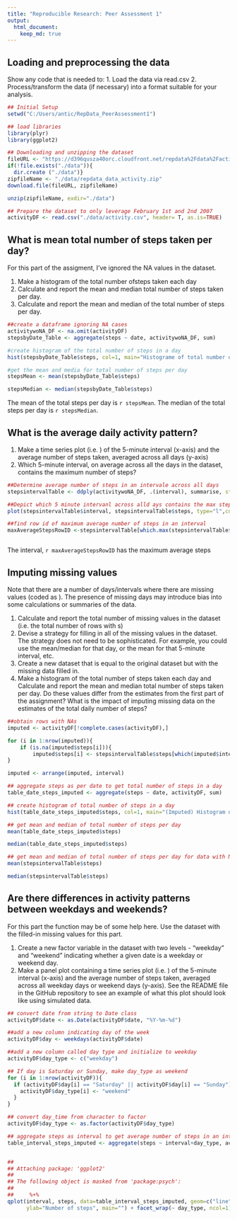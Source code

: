 ```yaml
---
title: "Reproducible Research: Peer Assessment 1"
output: 
  html_document:
    keep_md: true
---
```



## Loading and preprocessing the data

Show any code that is needed to:
1. Load the data via read.csv
2. Process/transform the data (if necessary) into a format suitable for your analysis.

```r
## Initial Setup
setwd("C:/Users/antic/RepData_PeerAssessment1")

## load libraries
library(plyr)
library(ggplot2)

## Downloading and unzipping the dataset
fileURL <- "https://d396qusza40orc.cloudfront.net/repdata%2Fdata%2Factivity.zip"
if(!file.exists("./data")){
  dir.create ("./data")}
zipfileName <- "./data/repdata_data_activity.zip"
download.file(fileURL, zipfileName)

unzip(zipfileName, exdir="./data")

## Prepare the dataset to only leverage February 1st and 2nd 2007
activityDF <- read.csv("./data/activity.csv", header= T, as.is=TRUE)
```
## What is mean total number of steps taken per day?

For this part of the assigment, I've ignored the NA values in the dataset.

1.  Make a histogram of the total number ofsteps taken each day
2.  Calculate and report the mean and median total number of steps taken per day.
3. Calculate and report the mean and median of the total number of steps per day.

```r
##create a dataframe ignoring NA cases
activitywoNA_DF <- na.omit(activityDF)
stepsbyDate_Table <- aggregate(steps ~ date, activitywoNA_DF, sum)

#create histogram of the total number of steps in a day
hist(stepsbyDate_Table$steps, col=1, main="Histograme of total number of steps per day", xlab = "Total number of steps in a day")

#get the mean and media for total number of steps per day
stepsMean <- mean(stepsbyDate_Table$steps)

stepsMedian <- median(stepsbyDate_Table$steps)
```

The mean of the total steps per day is `r stepsMean`.
The median of the total steps per day is `r stepsMedian`.


## What is the average daily activity pattern?

1. Make a time series plot (i.e. ) of the 5-minute interval (x-axis) and the average number of steps taken, averaged across all days (y-axis)
2. Which 5-minute interval, on average across all the days in the dataset, contains the maximum number of steps?

```r
##Determine average number of steps in an intervale across all days
stepsintervalTable <- ddply(activitywoNA_DF, .(interval), summarise, steps=mean(steps))

##Depict which 5 minute intervanl across alld ays contains the max steps
plot(stepsintervalTable$interval, stepsintervalTable$steps, type="l",col="blue", main="Average number of steps averaged over all days", xlab="Interval", ylab="Average number of steps")

##find row id of maximum average number of steps in an interval
maxAverageStepsRowID <-stepsintervalTable[which.max(stepsintervalTable$steps),]



```
The interval, `r maxAverageStepsRowID` has the maximum average steps

## Imputing missing values
Note that there are a number of days/intervals where there are missing values (coded as ). The presence of missing days may introduce bias into some calculations or summaries of the data.

1. Calculate and report the total number of missing values in the dataset (i.e. the total number of rows with s)
2. Devise a strategy for filling in all of the missing values in the dataset. The strategy does not need to be sophisticated. For example, you could use the mean/median for that day, or the mean for that 5-minute interval, etc.
3. Create a new dataset that is equal to the original dataset but with the missing data filled in.
4. Make a histogram of the total number of steps taken each day and Calculate and report the mean and median total number of steps taken per day. Do these values differ from the estimates from the first part of the assignment? What is the impact of imputing missing data on the estimates of the total daily number of steps?

```r
##obtain rows with NAs
imputed <- activityDF[!complete.cases(activityDF),]

for (i in 1:nrow(imputed)){
    if (is.na(imputed$steps[i])){
        imputed$steps[i] <- stepsintervalTable$steps[which(imputed$interval[i] == stepsintervalTable$interval)]}
}

imputed <- arrange(imputed, interval)

## aggregate steps as per date to get total number of steps in a day
table_date_steps_imputed <- aggregate(steps ~ date, activityDF, sum)

## create histogram of total number of steps in a day
hist(table_date_steps_imputed$steps, col=1, main="(Imputed) Histogram of total number of steps per day", xlab="Total number of steps in a day")

## get mean and median of total number of steps per day
mean(table_date_steps_imputed$steps)

median(table_date_steps_imputed$steps)

## get mean and median of total number of steps per day for data with NA's removed
mean(stepsintervalTable$steps)

median(stepsintervalTable$steps)


```

## Are there differences in activity patterns between weekdays and weekends?

For this part the  function may be of some help here. Use the dataset with the filled-in missing values for this part.

1.  Create a new factor variable in the dataset with two levels - "weekday" and "weekend" indicating whether a given date is a weekday or weekend day.
2.  Make a panel plot containing a time series plot (i.e. ) of the 5-minute interval (x-axis) and the average number of steps taken, averaged across all weekday days or weekend days (y-axis). See the README file in the GitHub repository to see an example of what this plot should look like using simulated data.

``` r
## convert date from string to Date class
activityDF$date <- as.Date(activityDF$date, "%Y-%m-%d")

##add a new column indicating day of the week 
activityDF$day <- weekdays(activityDF$date)

##add a new column called day type and initialize to weekday
activityDF$day_type <- c("weekday")

## If day is Saturday or Sunday, make day_type as weekend
for (i in 1:nrow(activityDF)){
  if (activityDF$day[i] == "Saturday" || activityDF$day[i] == "Sunday"){
    activityDF$day_type[i] <- "weekend"
  }
}

## convert day_time from character to factor
activityDF$day_type <- as.factor(activityDF$day_type)

## aggregate steps as interval to get average number of steps in an interval across all days
table_interval_steps_imputed <- aggregate(steps ~ interval+day_type, activityDF, mean)


## 
## Attaching package: 'ggplot2'
## 
## The following object is masked from 'package:psych':
## 
##     %+%
qplot(interval, steps, data=table_interval_steps_imputed, geom=c("line"), xlab="Interval", 
      ylab="Number of steps", main="") + facet_wrap(~ day_type, ncol=1)


```
